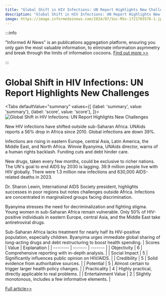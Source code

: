 ```yaml
---
title: "Global Shift in HIV Infections: UN Report Highlights New Challenges"
description: "Global Shift in HIV Infections: UN Report Highlights New Challenges"
image: https://image.informedainews.com/2024/07/Soc-MSs-1721703576-1.jpg
---
```



:::info

"Informed AI News" is an publications aggregation platform, ensuring you only gain the most valuable information, to eliminate information asymmetry and break through the limits of information cocoons.  [Find out more >>](/)

:::

# Global Shift in HIV Infections: UN Report Highlights New Challenges


<Tabs
	defaultValue="summary"
	values={[
	{label: 'summary', value: 'summary'},
	{label: 'score', value: 'score'},
]}>
<TabItem value="summary">
<img
  src="https://image.informedainews.com/2024/07/Soc-MSs-1721703576-1.jpg"
  alt="Global Shift in HIV Infections: UN Report Highlights New Challenges"
/>



New HIV infections have shifted outside sub-Saharan Africa. UNAids reports a 56% drop in Africa since 2010. Global infections are down 39%.

Infections are rising in eastern Europe, central Asia, Latin America, the Middle East, and North Africa. Winnie Byanyima, UNAids director, warns of a human rights backlash. Funding cuts and debt hinder care.

New drugs, taken every few months, could be exclusive to richer nations. The UN's goal to end AIDS by 2030 is lagging. 39.9 million people live with HIV globally. There were 1.3 million new infections and 630,000 AIDS-related deaths in 2023.

Dr. Sharon Lewin, International AIDS Society president, highlights successes in poor regions but notes challenges outside Africa. Infections are concentrated in marginalized groups facing discrimination.

Byanyima stresses the need for decriminalization and fighting stigma. Young women in sub-Saharan Africa remain vulnerable. Only 50% of HIV-positive individuals in eastern Europe, central Asia, and the Middle East take antiretroviral drugs.

Sub-Saharan Africa lacks treatment for nearly half its HIV-positive population, especially children. Byanyima urges immediate global sharing of long-acting drugs and debt restructuring to boost health spending.
</TabItem>
<TabItem value="score">
	| Scores     | Value   | Explanation |
	| -------- | ------- | ------- |
	| Objectivity  | 6    | Comprehensive reporting with in-depth analysis.    |
	| Social Impact | 5     | Significantly influences public opinion on HIV/AIDS.    |
	| Credibility    | 5    | Solid evidence from authoritative sources.    |
	| Potential    | 5    | Almost certain to trigger larger health policy changes.    |
	| Practicality    | 4    | Highly practical, directly applicable to real problems.    |
	| Entertainment Value    | 2    | Slightly monotonous, includes a few informative elements.    |
</TabItem>
</Tabs>

[Full article>>](https://www.theguardian.com/global-development/article/2024/jul/22/most-new-hiv-infections-occurred-outside-sub-saharan-africa-for-first-time-un-report)
